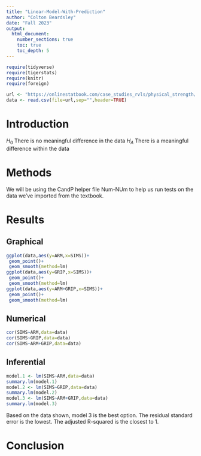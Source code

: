 ```yaml
---
title: "Linear-Model-With-Prediction"
author: "Colton Beardsley"
date: "Fall 2023"
output: 
  html_document:
    number_sections: true
    toc: true
    toc_depth: 5
---
```



```r
require(tidyverse)
require(tigerstats)
require(knitr)
require(foreign)
```

```r
url <- "https://onlinestatbook.com/case_studies_rvls/physical_strength/data.txt" 
data <- read.csv(file=url,sep="",header=TRUE) 
```

# Introduction

$H_0$ There is no meaningful difference in the data
$H_A$ There is a meaningful difference within the data


# Methods

We will be using the CandP helper file Num-NUm to help us run tests on the data we've imported from the textbook.


# Results



## Graphical

```r
ggplot(data,aes(y=ARM,x=SIMS))+
 geom_point()+
 geom_smooth(method=lm)
ggplot(data,aes(y=GRIP,x=SIMS))+
 geom_point()+
 geom_smooth(method=lm)
ggplot(data,aes(y=ARM+GRIP,x=SIMS))+
 geom_point()+
 geom_smooth(method=lm)
```




## Numerical

```r
cor(SIMS~ARM,data=data)
cor(SIMS~GRIP,data=data)
cor(SIMS~ARM+GRIP,data=data)
```



## Inferential

```r
model.1 <- lm(SIMS~ARM,data=data)
summary.lm(model.1)
model.2 <- lm(SIMS~GRIP,data=data)
summary.lm(model.2)
model.3 <- lm(SIMS~ARM+GRIP,data=data)
summary.lm(model.3)
```

Based on the data shown, model 3 is the best option. The residual standard error is the lowest. The adjusted R-squared is the closest to 1.

# Conclusion




